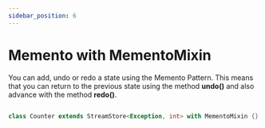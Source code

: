 ```yaml
---
sidebar_position: 6
---
```


# Memento with MementoMixin

You can add, undo or redo a state using the Memento Pattern. 
This means that you can return to the previous state using the method **undo()** and also advance with the method **redo()**.

```dart

class Counter extends StreamStore<Exception, int> with MementoMixin {}

```